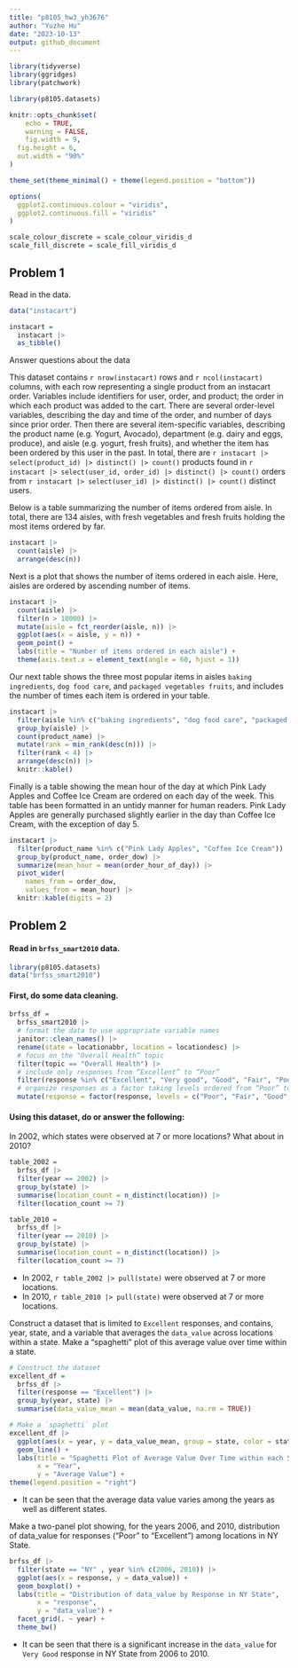 ```yaml
---
title: "p8105_hw3_yh3676"
author: "Yuzhe Hu"
date: "2023-10-13"
output: github_document
---
```


```r
library(tidyverse)
library(ggridges)
library(patchwork)

library(p8105.datasets)

knitr::opts_chunk$set(
	echo = TRUE,
	warning = FALSE,
	fig.width = 9, 
  fig.height = 6,
  out.width = "90%"
)

theme_set(theme_minimal() + theme(legend.position = "bottom"))

options(
  ggplot2.continuous.colour = "viridis",
  ggplot2.continuous.fill = "viridis"
)

scale_colour_discrete = scale_colour_viridis_d
scale_fill_discrete = scale_fill_viridis_d
```

## Problem 1

Read in the data.

```r
data("instacart")

instacart = 
  instacart |> 
  as_tibble()
```
 Answer questions about the data

This dataset contains `r nrow(instacart)` rows and `r ncol(instacart)` columns, with each row representing a single product from an instacart order. Variables include identifiers for user, order, and product; the order in which each product was added to the cart. There are several order-level variables, describing the day and time of the order, and number of days since prior order. Then there are several item-specific variables, describing the product name (e.g. Yogurt, Avocado), department (e.g. dairy and eggs, produce), and aisle (e.g. yogurt, fresh fruits), and whether the item has been ordered by this user in the past. In total, there are `r instacart |> select(product_id) |> distinct() |> count()` products found in `r instacart |> select(user_id, order_id) |> distinct() |> count()` orders from `r instacart |> select(user_id) |> distinct() |> count()` distinct users.

Below is a table summarizing the number of items ordered from aisle. In total, there are 134 aisles, with fresh vegetables and fresh fruits holding the most items ordered by far.

```r
instacart |> 
  count(aisle) |> 
  arrange(desc(n))
```

Next is a plot that shows the number of items ordered in each aisle. Here, aisles are ordered by ascending number of items.

```r
instacart |> 
  count(aisle) |> 
  filter(n > 10000) |> 
  mutate(aisle = fct_reorder(aisle, n)) |> 
  ggplot(aes(x = aisle, y = n)) + 
  geom_point() + 
  labs(title = "Number of items ordered in each aisle") +
  theme(axis.text.x = element_text(angle = 60, hjust = 1))

```

Our next table shows the three most popular items in aisles `baking ingredients`, `dog food care`, and `packaged vegetables fruits`, and includes the number of times each item is ordered in your table.

```r
instacart |> 
  filter(aisle %in% c("baking ingredients", "dog food care", "packaged vegetables fruits")) |>
  group_by(aisle) |> 
  count(product_name) |> 
  mutate(rank = min_rank(desc(n))) |> 
  filter(rank < 4) |> 
  arrange(desc(n)) |>
  knitr::kable()
```

Finally is a table showing the mean hour of the day at which Pink Lady Apples and Coffee Ice Cream are ordered on each day of the week. This table has been formatted in an untidy manner for human readers. Pink Lady Apples are generally purchased slightly earlier in the day than Coffee Ice Cream, with the exception of day 5.

```r
instacart |>
  filter(product_name %in% c("Pink Lady Apples", "Coffee Ice Cream")) |>
  group_by(product_name, order_dow) |>
  summarize(mean_hour = mean(order_hour_of_day)) |>
  pivot_wider(
    names_from = order_dow, 
    values_from = mean_hour) |>
  knitr::kable(digits = 2)
```

## Problem 2

#### Read in `brfss_smart2010` data.

```r
library(p8105.datasets)
data("brfss_smart2010")
```

#### First, do some data cleaning.

```r
brfss_df = 
  brfss_smart2010 |>
  # format the data to use appropriate variable names
  janitor::clean_names() |> 
  rename(state = locationabbr, location = locationdesc) |>
  # focus on the "Overall Health” topic
  filter(topic == "Overall Health") |>
  # include only responses from “Excellent” to “Poor”
  filter(response %in% c("Excellent", "Very good", "Good", "Fair", "Poor" )) |>
  # organize responses as a factor taking levels ordered from “Poor” to “Excellent”
  mutate(response = factor(response, levels = c("Poor", "Fair", "Good", "Very good", "Excellent")))
```

#### Using this dataset, do or answer the following:
In 2002, which states were observed at 7 or more locations? What about in 2010?
```r
table_2002 =
  brfss_df |>
  filter(year == 2002) |>
  group_by(state) |> 
  summarise(location_count = n_distinct(location)) |> 
  filter(location_count >= 7)

table_2010 =
  brfss_df |>
  filter(year == 2010) |>
  group_by(state) |> 
  summarise(location_count = n_distinct(location)) |> 
  filter(location_count >= 7)
```
* In 2002, `r table_2002 |> pull(state)` were observed at 7 or more locations.
* In 2010, `r table_2010 |> pull(state)` were observed at 7 or more locations.

Construct a dataset that is limited to `Excellent` responses, and contains, year, state, and a variable that averages the `data_value` across locations within a state. Make a “spaghetti” plot of this average value over time within a state.

```r
# Construct the dataset
excellent_df =
  brfss_df |>
  filter(response == "Excellent") |>
  group_by(year, state) |>
  summarise(data_value_mean = mean(data_value, na.rm = TRUE))

# Make a `spaghetti` plot
excellent_df |>
  ggplot(aes(x = year, y = data_value_mean, group = state, color = state)) +
  geom_line() +
  labs(title = "Spaghetti Plot of Average Value Over Time within each State",
       x = "Year",
       y = "Average Value") +
theme(legend.position = "right")
```

* It can be seen that the average data value varies among the years as well as different states.

Make a two-panel plot showing, for the years 2006, and 2010, distribution of data_value for responses (“Poor” to “Excellent”) among locations in NY State.
```r
brfss_df |>
  filter(state == "NY" , year %in% c(2006, 2010)) |>
  ggplot(aes(x = response, y = data_value)) +
  geom_boxplot() +
  labs(title = "Distribution of data_value by Response in NY State",
       x = "response",
       y = "data_value") +
  facet_grid(. ~ year) +
  theme_bw()
```

* It can be seen that there is a significant increase in the `data_value` for `Very Good` response in NY State from 2006 to 2010.
